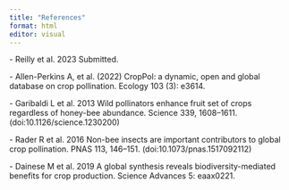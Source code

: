 ```yaml
---
title: "References"
format: html
editor: visual
---
```


\- Reilly et al. 2023 Submitted.

\- Allen-Perkins A, et al. (2022) CropPol: a dynamic, open and global database on crop pollination. Ecology 103 (3): e3614.

\- Garibaldi L et al. 2013 Wild pollinators enhance fruit set of crops regardless of honey-bee abundance. Science 339, 1608--1611. (doi:10.1126/science.1230200)

\- Rader R et al. 2016 Non-bee insects are important contributors to global crop pollination. PNAS 113, 146--151. (doi:10.1073/pnas.1517092112)

\- Dainese M et al. 2019 A global synthesis reveals biodiversity-mediated benefits for crop production. Science Advances 5: eaax0221.
